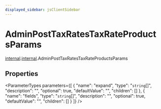 ```yaml
---
displayed_sidebar: jsClientSidebar
---
```



# AdminPostTaxRatesTaxRateProductsParams

[internal](../../admin_discounts/modules/admin_discounts.internal.mdx).[internal](../modules/admin_discounts.internal.internal.mdx).AdminPostTaxRatesTaxRateProductsParams

## Properties

<ParameterTypes parameters={[
  {
    "name": "expand",
    "type": "`string`[]",
    "description": "",
    "optional": true,
    "defaultValue": "",
    "children": []
  },
  {
    "name": "fields",
    "type": "`string`[]",
    "description": "",
    "optional": true,
    "defaultValue": "",
    "children": []
  }
]} />

